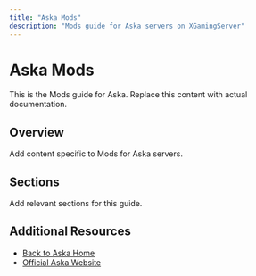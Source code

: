 ```yaml
---
title: "Aska Mods"
description: "Mods guide for Aska servers on XGamingServer"
---
```


# Aska Mods

This is the Mods guide for Aska. Replace this content with actual documentation.

## Overview

Add content specific to Mods for Aska servers.

## Sections

Add relevant sections for this guide.

## Additional Resources

- [Back to Aska Home](./index)
- [Official Aska Website](https://example.com)

